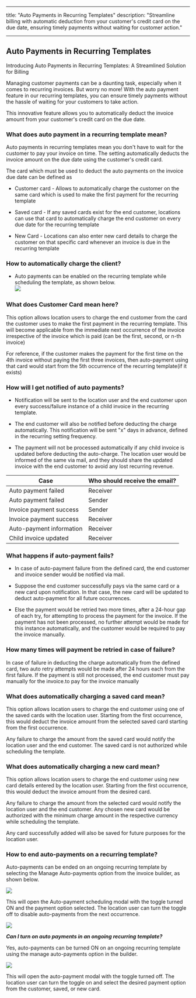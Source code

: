 
---
title: "Auto Payments in Recurring Templates"
description: "Streamline billing with automatic deduction from your customer's credit card on the due date, ensuring timely payments without waiting for customer action."

---
## Auto Payments in Recurring Templates 

Introducing Auto Payments in Recurring Templates: A Streamlined Solution for Billing

Managing customer payments can be a daunting task, especially when it comes to recurring invoices. But worry no more! With the auto payment feature in our recurring templates, you can ensure timely payments without the hassle of waiting for your customers to take action.

This innovative feature allows you to automatically deduct the invoice amount from your customer's credit card on the due date.

### What does auto payment in a recurring template mean?

Auto payments in recurring templates mean you don't have to wait for the customer to pay your invoice on time. The setting automatically deducts the invoice amount on the due date using the customer's credit card.

The card which must be used to deduct the auto payments on the invoice due date can be defined as

-   Customer card - Allows to automatically charge the customer on the same card which is used to make the first payment for the recurring template
    
-   Saved card - If any saved cards exist for the end customer, locations can use that card to automatically charge the end customer on every due date for the recurring template
    
-   New Card - Locations can also enter new card details to charge the customer on that specific card whenever an invoice is due in the recurring template

### How to automatically charge the client?

-   Auto payments can be enabled on the recurring template while scheduling the template, as shown below.     
  ![](https://s3.amazonaws.com/cdn.freshdesk.com/data/helpdesk/attachments/production/48242859063/original/ITni0cQc1eUZ7DTw2wRWO4Yaa7guwqmH3g.png?1659534278)

### What does Customer Card mean here?
  
This option allows location users to charge the end customer from the card the customer uses to make the first payment in the recurring template. This will become applicable from the immediate next occurrence of the invoice irrespective of the invoice which is paid (can be the first, second, or n-th invoice)

For reference, if the customer makes the payment for the first time on the 4th invoice without paying the first three invoices, then auto-payment using that card would start from the 5th occurrence of the recurring template(if it exists)  

### How will I get notified of auto payments? 

-   Notification will be sent to the location user and the end customer upon every success/failure instance of a child invoice in the recurring template.
-   The end customer will also be notified before deducting the charge automatically. This notification will be sent "x" days in advance, defined in the recurring setting frequency.
    
-   The payment will not be processed automatically if any child invoice is updated before deducting the auto-charge. The location user would be informed of the same via mail, and they should share the updated invoice with the end customer to avoid any lost recurring revenue.

| Case | Who should receive the email? |
|--|--|
| Auto payment failed | Receiver |
| Auto payment failed | Sender |
|Invoice payment success| Sender|
| Invoice payment success | Receiver |
| Auto-payment information | Receiver |
|Child invoice updated |Receiver|

### What happens if auto-payment fails?

-   In case of auto-payment failure from the defined card, the end customer and invoice sender would be notified via mail.
-   Suppose the end customer successfully pays via the same card or a new card upon notification. In that case, the new card will be updated to deduct auto-payment for all future occurrences.
    
-   Else the payment would be retried two more times, after a 24-hour gap of each try, for attempting to process the payment for the invoice. If the payment has not been processed, no further attempt would be made for this instance automatically, and the customer would be required to pay the invoice manually.

### How many times will payment be retried in case of failure?

In case of failure in deducting the charge automatically from the defined card, two auto retry attempts would be made after 24 hours each from the first failure. If the payment is still not processed, the end customer must pay manually for the invoice.to pay for the invoice manually

### What does automatically charging a saved card mean?

This option allows location users to charge the end customer using one of the saved cards with the location user. Starting from the first occurrence, this would deduct the invoice amount from the selected saved card starting from the first occurrence.

Any failure to charge the amount from the saved card would notify the location user and the end customer. The saved card is not authorized while scheduling the template.

### What does automatically charging a new card mean?

This option allows location users to charge the end customer using new card details entered by the location user. Starting from the first occurrence, this would deduct the invoice amount from the desired card.

Any failure to charge the amount from the selected card would notify the location user and the end customer. Any chosen new card would be authorized with the minimum charge amount in the respective currency while scheduling the template.

Any card successfully added will also be saved for future purposes for the location user.

### How to end auto-payments on a recurring template?

Auto-payments can be ended on an ongoing recurring template by selecting the Manage Auto-payments option from the invoice builder, as shown below.

![](https://s3.amazonaws.com/cdn.freshdesk.com/data/helpdesk/attachments/production/48242640177/original/Ofz7DZ8pfpvGRMTZWek3tfVv1UJzoSu9qA.png?1659457401)
  
This will open the Auto-payment scheduling modal with the toggle turned ON and the payment option selected. The location user can turn the toggle off to disable auto-payments from the next occurrence.

![](https://s3.amazonaws.com/cdn.freshdesk.com/data/helpdesk/attachments/production/48245831218/original/1D6-aru93aKFHnuedU4CVieJX5PT17utCA.png?1660737284)
  
***Can I turn on auto payments in an ongoing recurring template?***

Yes, auto-payments can be turned ON on an ongoing recurring template using the manage auto-payments option in the builder.

![](https://s3.amazonaws.com/cdn.freshdesk.com/data/helpdesk/attachments/production/48242640181/original/ZHrH2tOucpRTfouEBosgRkSJRrGgALK_tA.png?1659457401)

This will open the auto-payment modal with the toggle turned off. The location user can turn the toggle on and select the desired payment option from the customer, saved, or new card.